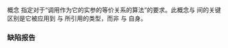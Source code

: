 {{cpp/title|indirect_equivalence_relation}}
{{cpp/iterator/navbar}}
{{dcl begin}}
{{dcl header|iterator}}
{{dcl|since=c++20|1=
template&lt; class F, class I1, class I2 = I1 &gt;
concept indirect_equivalence_relation =
    std::indirectly_readable&lt;I1&gt; &amp;&amp;
    std::indirectly_readable&lt;I2&gt; &amp;&amp;
    std::copy_constructible&lt;F&gt; &amp;&amp;
    std::equivalence_relation
        &lt;F&amp;, /*indirect-value-t*/&lt;I1&gt;, /*indirect-value-t*/&lt;I2&gt;&gt; &amp;&amp;
    std::equivalence_relation
        &lt;F&amp;, /*indirect-value-t*/&lt;I1&gt;, std::iter_reference_t&lt;I2&gt;&gt; &amp;&amp;
    std::equivalence_relation
        &lt;F&amp;, std::iter_reference_t&lt;I1&gt;, /*indirect-value-t*/&lt;I2&gt;&gt; &amp;&amp;
    std::equivalence_relation
        &lt;F&amp;, std::iter_reference_t&lt;I1&gt;, std::iter_reference_t&lt;I2&gt;&gt;;
}}
{{dcl end}}

概念 {{tt|indirect_equivalence_relation}} 指定对于“调用作为它的实参的等价关系的算法”的要求。此概念与 {{lc|std::equivalence_relation}} 间的关键区别是它被应用到 {{tt|I1}} 与 {{tt|I2}} 所引用的类型，而非 {{tt|I1}} 与 {{tt|I2}} 自身。

===缺陷报告===
{{dr list begin}}
{{dr list item|paper=P2609R3|std=C++20|before=一些要求是基于 {{c|std::iter_value_t&lt;I&gt;&amp;}} 定义的&lt;br&gt;但它未能正确处理一些投影而导致与可调用的 {{c|F&amp;}} 不兼容|after=基于 {{c|/*indirect-value-t*/&lt;I&gt;}} 定义以正确处理这些投影}}
{{dr list item|paper=P2997R1|std=C++20|before=对应的概念分别要求 {{c|F&amp;}} 满足 {{lconcept|invocable}} 和&lt;br&gt;{{lconcept|regular_invocable}} 以及 {{c|std::iter_common_reference_t&lt;I&gt;}}|after=不作此要求}}
{{dr list end}}

{{langlinks|en|es|ja}}